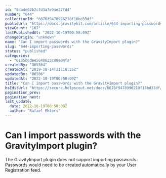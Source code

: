 ```yaml
---
id: "5da4e62b2c7d3a7e9ae27fd4"
number: "644"
collectionId: "6076f9478996210f18bd33df"
publicUrl: "https://docs.gravitykit.com/article/644-importing-passwords"
viewCount: "107"
lastPublishedAt: "2022-10-19T00:58:09Z"
changeOrigin: "unknown"
name: "Can I import passwords with the GravityImport plugin?"
slug: "644-importing-passwords"
status: "published"
categories: 
  - "6155b0dee5648623c88e04fa"
createdBy: "365564"
createdAt: "2019-10-14T21:18:35Z"
updatedBy: "80506"
updatedAt: "2022-10-19T00:58:09Z"
title: "Can I import passwords with the GravityImport plugin?"
hsEditUrl: "https://secure.helpscout.net/docs/6076f9478996210f18bd33df/article/5da4e62b2c7d3a7e9ae27fd4"
pagination_prev: 
pagination_next: 
last_update:
  date: 2022-10-19T00:58:09Z
  author: "Rafael Ehlers"
---
```


# Can I import passwords with the GravityImport plugin?

The GravityImport plugin does not support importing passwords. Passwords would need to be created automatically by your User Registration feed.